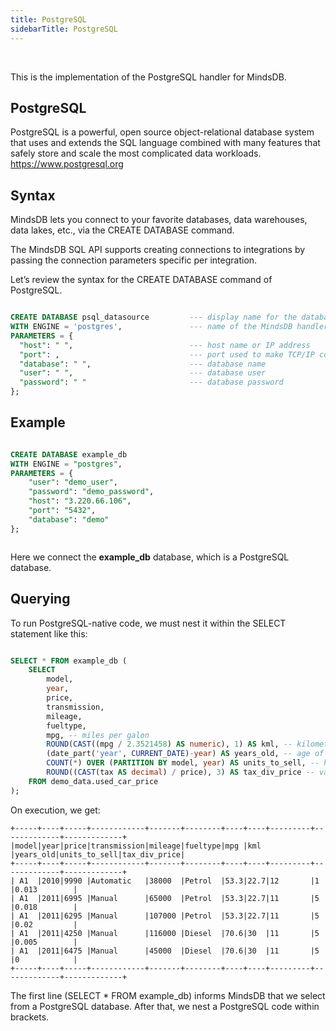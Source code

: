 ```yaml
---
title: PostgreSQL
sidebarTitle: PostgreSQL
---
```

<br>

This is the implementation of the PostgreSQL handler for MindsDB.

## PostgreSQL
PostgreSQL is a powerful, open source object-relational database system that uses and extends the SQL language combined with many features that safely store and scale the most complicated data workloads.
<br>
https://www.postgresql.org

## Syntax

MindsDB lets you connect to your favorite databases, data warehouses, data lakes, etc., via the CREATE DATABASE command.

The MindsDB SQL API supports creating connections to integrations by passing the connection parameters specific per integration.

Let’s review the syntax for the CREATE DATABASE command of PostgreSQL.

```sql

CREATE DATABASE psql_datasource         --- display name for the database
WITH ENGINE = 'postgres',               --- name of the MindsDB handler
PARAMETERS = {
  "host": " ",                          --- host name or IP address
  "port": ,                             --- port used to make TCP/IP connection
  "database": " ",                      --- database name
  "user": " ",                          --- database user
  "password": " "                       --- database password
};

```

## Example

```sql

CREATE DATABASE example_db
WITH ENGINE = "postgres",
PARAMETERS = {
    "user": "demo_user",
    "password": "demo_password",
    "host": "3.220.66.106",
    "port": "5432",
    "database": "demo"
};



```

Here we connect the **example_db** database, which is a PostgreSQL database.

## Querying

To run PostgreSQL-native code, we must nest it within the SELECT statement like this:

```sql

SELECT * FROM example_db (
    SELECT 
        model, 
        year, 
        price, 
        transmission, 
        mileage, 
        fueltype, 
        mpg, -- miles per galon
        ROUND(CAST((mpg / 2.3521458) AS numeric), 1) AS kml, -- kilometers per liter
        (date_part('year', CURRENT_DATE)-year) AS years_old, -- age of a car
        COUNT(*) OVER (PARTITION BY model, year) AS units_to_sell, -- how many units of a certain model are sold in a year
        ROUND((CAST(tax AS decimal) / price), 3) AS tax_div_price -- value of tax divided by price of a car
    FROM demo_data.used_car_price
);

```
On execution, we get:
```
+-----+----+-----+------------+-------+--------+----+----+---------+-------------+-------------+
|model|year|price|transmission|mileage|fueltype|mpg |kml |years_old|units_to_sell|tax_div_price|
+-----+----+-----+------------+-------+--------+----+----+---------+-------------+-------------+
| A1  |2010|9990 |Automatic   |38000  |Petrol  |53.3|22.7|12       |1            |0.013        |
| A1  |2011|6995 |Manual      |65000  |Petrol  |53.3|22.7|11       |5            |0.018        |
| A1  |2011|6295 |Manual      |107000 |Petrol  |53.3|22.7|11       |5            |0.02         |
| A1  |2011|4250 |Manual      |116000 |Diesel  |70.6|30  |11       |5            |0.005        |
| A1  |2011|6475 |Manual      |45000  |Diesel  |70.6|30  |11       |5            |0            |
+-----+----+-----+------------+-------+--------+----+----+---------+-------------+-------------+
```

The first line (SELECT * FROM example_db) informs MindsDB that we select from a PostgreSQL database. After that, we nest a PostgreSQL code within brackets.

